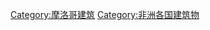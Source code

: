 {{Commonscat|Buildings in Morocco}}

[[Category:摩洛哥建筑|Category:摩洛哥建筑]]
[[Category:非洲各国建筑物|Category:非洲各国建筑物]]